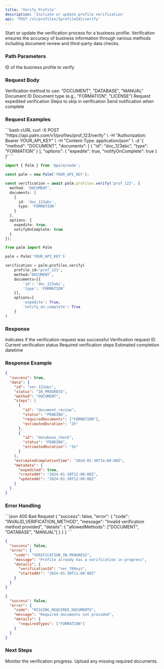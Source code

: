 ```yaml
---
title: 'Verify Profile'
description: 'Initiate or update profile verification'
api: 'POST /v1/profiles/{profileId}/verify'
---
```


Start or update the verification process for a business profile. Verification ensures the accuracy of business information through various methods including document review and third-party data checks.

### Path Parameters

<ParamField path="profileId" type="string" required>
  ID of the business profile to verify
</ParamField>

### Request Body

<ParamField body="method" type="string" required>
  Verification method to use: "DOCUMENT", "DATABASE", "MANUAL"
</ParamField>

<ParamField body="documents" type="array">
  <Expandable title="Document References">
    <ParamField body="id" type="string">
      Document ID
    </ParamField>
    <ParamField body="type" type="string">
      Document type (e.g., "FORMATION", "LICENSE")
    </ParamField>
  </Expandable>
</ParamField>

<ParamField body="options" type="object">
  <Expandable title="Verification Options">
    <ParamField body="expedite" type="boolean">
      Request expedited verification
    </ParamField>
    <ParamField body="skipSteps" type="array">
      Steps to skip in verification
    </ParamField>
    <ParamField body="notifyOnComplete" type="boolean">
      Send notification when complete
    </ParamField>
  </Expandable>
</ParamField>

### Request Examples

<CodeGroup>
```bash cURL
curl -X POST "https://api.palm.com/v1/profiles/prof_123/verify" \
  -H "Authorization: Bearer YOUR_API_KEY" \
  -H "Content-Type: application/json" \
  -d '{
    "method": "DOCUMENT",
    "documents": [
      {
        "id": "doc_123abc",
        "type": "FORMATION"
      }
    ],
    "options": {
      "expedite": true,
      "notifyOnComplete": true
    }
  }'
```

```typescript Node
import { Palm } from '@palm/node';

const palm = new Palm('YOUR_API_KEY');

const verification = await palm.profiles.verify('prof_123', {
  method: 'DOCUMENT',
  documents: [
    {
      id: 'doc_123abc',
      type: 'FORMATION'
    }
  ],
  options: {
    expedite: true,
    notifyOnComplete: true
  }
});
```

```python Python
from palm import Palm

palm = Palm('YOUR_API_KEY')

verification = palm.profiles.verify(
    profile_id='prof_123',
    method='DOCUMENT',
    documents=[{
        'id': 'doc_123abc',
        'type': 'FORMATION'
    }],
    options={
        'expedite': True,
        'notify_on_complete': True
    }
)
```
</CodeGroup>

### Response

<ResponseField name="success" type="boolean">
  Indicates if the verification request was successful
</ResponseField>

<ResponseField name="data" type="object">
  <Expandable title="Verification Response">
    <ResponseField name="id" type="string">
      Verification request ID
    </ResponseField>
    <ResponseField name="status" type="string">
      Current verification status
    </ResponseField>
    <ResponseField name="steps" type="array">
      Required verification steps
    </ResponseField>
    <ResponseField name="estimatedCompletionTime" type="string">
      Estimated completion datetime
    </ResponseField>
  </Expandable>
</ResponseField>

### Response Example

```json
{
  "success": true,
  "data": {
    "id": "ver_123abc",
    "status": "IN_PROGRESS",
    "method": "DOCUMENT",
    "steps": [
      {
        "id": "document_review",
        "status": "PENDING",
        "requiredDocuments": ["FORMATION"],
        "estimatedDuration": "2h"
      },
      {
        "id": "database_check",
        "status": "PENDING",
        "estimatedDuration": "1h"
      }
    ],
    "estimatedCompletionTime": "2024-01-30T14:00:00Z",
    "metadata": {
      "expedited": true,
      "createdAt": "2024-01-30T12:00:00Z",
      "updatedAt": "2024-01-30T12:00:00Z"
    }
  }
}
```

### Error Handling

<CodeGroup>
```json 400 Bad Request
{
  "success": false,
  "error": {
    "code": "INVALID_VERIFICATION_METHOD",
    "message": "Invalid verification method provided",
    "details": {
      "allowedMethods": ["DOCUMENT", "DATABASE", "MANUAL"]
    }
  }
}
```

```json 409 Conflict
{
  "success": false,
  "error": {
    "code": "VERIFICATION_IN_PROGRESS",
    "message": "Profile already has a verification in progress",
    "details": {
      "verificationId": "ver_789xyz",
      "startedAt": "2024-01-30T11:00:00Z"
    }
  }
}
```

```json 422 Unprocessable Entity
{
  "success": false,
  "error": {
    "code": "MISSING_REQUIRED_DOCUMENTS",
    "message": "Required documents not provided",
    "details": {
      "requiredTypes": ["FORMATION"]
    }
  }
}
```
</CodeGroup>

### Next Steps

<Card title="Check Status" icon="clock" href="/api-reference/verification/status">
  Monitor the verification progress.
</Card>

<Card title="Upload Documents" icon="upload" href="/api-reference/documents/upload">
  Upload any missing required documents.
</Card>